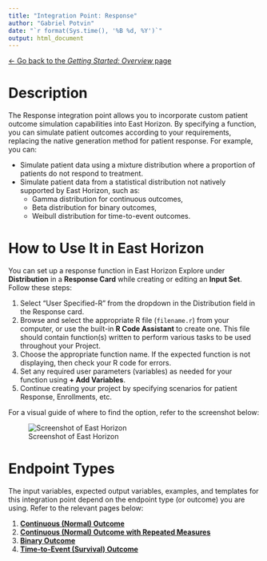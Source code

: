 ```yaml
---
title: "Integration Point: Response"
author: "Gabriel Potvin"
date: "`r format(Sys.time(), '%B %d, %Y')`"
output: html_document
---
```


[$\leftarrow$ Go back to the *Getting Started: Overview* page](Overview.html)

# Description

The Response integration point allows you to incorporate custom patient outcome simulation capabilities into East Horizon. By specifying a function, you can simulate patient outcomes according to your requirements, replacing the native generation method for patient response. For example, you can:

- Simulate patient data using a mixture distribution where a proportion of patients do not respond to treatment.
- Simulate patient data from a statistical distribution not natively supported by East Horizon, such as:
  - Gamma distribution for continuous outcomes,
  - Beta distribution for binary outcomes,
  - Weibull distribution for time-to-event outcomes.

# How to Use It in East Horizon

You can set up a response function in East Horizon Explore under **Distribution** in a **Response Card** while creating or editing an **Input Set**. Follow these steps:

1. Select "User Specified-R" from the dropdown in the Distribution field in the Response card.
1. Browse and select the appropriate R file (`filename.r`) from your computer, or use the built-in **R Code Assistant** to create one. This file should contain function(s) written to perform various tasks to be used throughout your Project.
1. Choose the appropriate function name. If the expected function is not displaying, then check your R code for errors.
1. Set any required user parameters (variables) as needed for your function using **+ Add Variables**.
1. Continue creating your project by specifying scenarios for patient Response, Enrollments, etc.

For a visual guide of where to find the option, refer to the screenshot below:

![Screenshot of East Horizon](response.png)

# Endpoint Types

The input variables, expected output variables, examples, and templates for this integration point depend on the endpoint type (or outcome) you are using. Refer to the relevant pages below:

1. [**Continuous (Normal) Outcome**](IntegrationPointResponseContinuous.html)
1. [**Continuous (Normal) Outcome with Repeated Measures**](IntegrationPointResponseRepeatedMeasures.html)
1. [**Binary Outcome**](IntegrationPointResponseBinary.html)
1. [**Time-to-Event (Survival) Outcome**](IntegrationPointResponseTimeToEvent.html)
